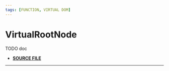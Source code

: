 ```yaml
---
tags: [FUNCTION, VIRTUAL DOM]
---
```


# VirtualRootNode

TODO doc

- **[SOURCE FILE](https://github.com/lirx-js/dom/blob/main/src/dom-manipulation/virtual-nodea/virtual-node/virtual-node.class.ts)**

---

```ts
```

